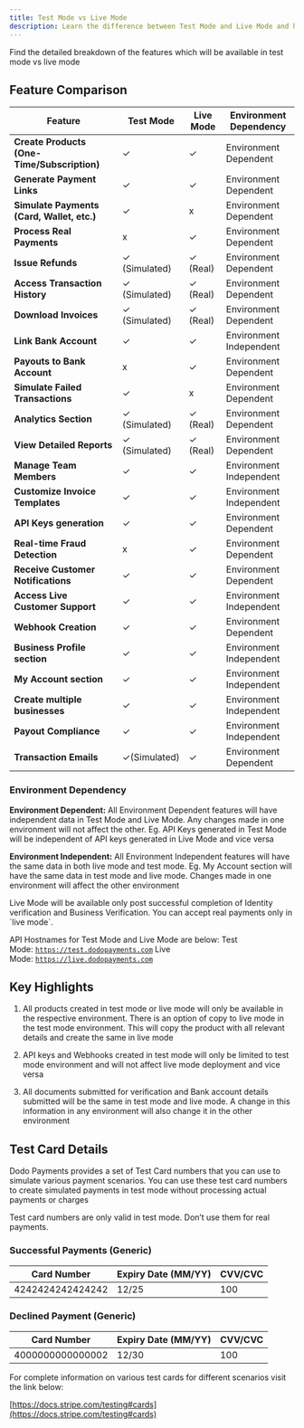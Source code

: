 ```yaml
---
title: Test Mode vs Live Mode
description: Learn the difference between Test Mode and Live Mode and how to switch between them.
---
```


Find the detailed breakdown of the features which will be available in test mode vs live mode

## Feature Comparison

| **Feature**                                 | **Test Mode** | **Live Mode** | **Environment Dependency** |
| ------------------------------------------- | ------------- | ------------- | -------------------------- |
| **Create Products (One-Time/Subscription)** | ✓             | ✓             | Environment Dependent      |
| **Generate Payment Links**                  | ✓             | ✓             | Environment Dependent      |
| **Simulate Payments (Card, Wallet, etc.)**  | ✓             | x             | Environment Dependent      |
| **Process Real Payments**                   | x             | ✓             | Environment Dependent      |
| **Issue Refunds**                           | ✓ (Simulated) | ✓ (Real)      | Environment Dependent      |
| **Access Transaction History**              | ✓ (Simulated) | ✓ (Real)      | Environment Dependent      |
| **Download Invoices**                       | ✓ (Simulated) | ✓ (Real)      | Environment Dependent      |
| **Link Bank Account**                       | ✓             | ✓             | Environment Independent    |
| **Payouts to Bank Account**                 | x             | ✓             | Environment Dependent      |
| **Simulate Failed Transactions**            | ✓             | x             | Environment Dependent      |
| **Analytics Section**                       | ✓ (Simulated) | ✓ (Real)      | Environment Dependent      |
| **View Detailed Reports**                   | ✓ (Simulated) | ✓ (Real)      | Environment Dependent      |
| **Manage Team Members**                     | ✓             | ✓             | Environment Independent    |
| **Customize Invoice Templates**             | ✓             | ✓             | Environment Independent    |
| **API Keys generation**                     | ✓             | ✓             | Environment Dependent      |
| **Real-time Fraud Detection**               | x             | ✓             | Environment Dependent      |
| **Receive Customer Notifications**          | ✓             | ✓             | Environment Dependent      |
| **Access Live Customer Support**            | ✓             | ✓             | Environment Independent    |
| **Webhook Creation**                        | ✓             | ✓             | Environment Dependent      |
| **Business Profile section**                | ✓             | ✓             | Environment Independent    |
| **My Account section**                      | ✓             | ✓             | Environment Independent    |
| **Create multiple businesses**              | ✓             | ✓             | Environment Independent    |
| **Payout Compliance**                       | ✓             | ✓             | Environment Independent    |
| **Transaction Emails**                      | ✓(Simulated)  | ✓             | Environment Dependent      |

### Environment Dependency

**Environment Dependent:** All Environment Dependent features will have independent data in Test Mode and Live Mode. Any changes made in one environment will not affect the other. Eg. API Keys generated in Test Mode will be independent of API keys generated in Live Mode and vice versa

**Environment Independent:** All Environment Independent features will have the same data in both live mode and test mode. Eg. My Account section will have the same data in test mode and live mode. Changes made in one environment will affect the other environment

Live Mode will be available only post successful completion of Identity verification and Business Verification. You can accept real payments only in \`live mode\`.

API Hostnames for Test Mode and Live Mode are below: &#x20;
Test Mode: [`https://test.dodopayments.com`](https://test.dodopayments.com/) &#x20;
Live Mode: [`https://live.dodopayments.com`](https://live.dodopayments.com/)

## Key Highlights

1. All products created in test mode or live mode will only be available in the respective environment. There is an option of copy to live mode in the test mode environment. This will copy the product with all relevant details and create the same in live mode

2. API keys and Webhooks created in test mode will only be limited to test mode environment and will not affect live mode deployment and vice versa

3. All documents submitted for verification and Bank account details submitted will be the same in test mode and live mode. A change in this information in any environment will also change it in the other environment

## Test Card Details

Dodo Payments provides a set of Test Card numbers that you can use to simulate various payment scenarios. You can use these test card numbers to create simulated payments in test mode without processing actual payments or charges

Test card numbers are only valid in test mode. Don’t use them for real payments.

### Successful Payments (Generic)

| **Card Number**  | **Expiry Date (MM/YY)** | **CVV/CVC** |
| ---------------- | ----------------------- | ----------- |
| 4242424242424242 | 12/25                   | 100         |

### Declined Payment (Generic)

| **Card Number**  | **Expiry Date (MM/YY)** | **CVV/CVC** |
| ---------------- | ----------------------- | ----------- |
| 4000000000000002 | 12/30                   | 100         |

For complete information on various test cards for different scenarios visit the link below:

[https://docs.stripe.com/testing#cards](https://docs.stripe.com/testing#cards)